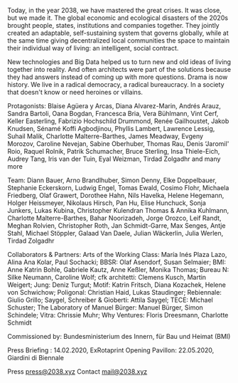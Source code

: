 <MainVideo vimeoId="370256053"/>

<p>
Today, in the year 2038, we have mastered the great crises. It was close, but we made it. The global economic and ecological disasters of the 2020s brought people, states, institutions and companies together. They jointly created an adaptable, self-sustaining system that governs globally, while at the same time giving decentralized local communities the space to maintain their individual way of living: an intelligent, social contract.
</p>

<p>
New technologies and Big Data helped us to turn new and old ideas of living together into reality. And often architects were part of the solutions because they had answers instead of coming up with more questions. Drama is now history. We live in a radical democracy, a radical bureaucracy. In a society that doesn't know or need heroines or villains.
</p>

<Accordion head="WITH">
  <p>
    Protagonists: Blaise Agüera y Arcas, Diana Alvarez-Marin, Andrés Arauz, Sandra Bartoli, Oana Bogdan, Francesca Bria, Vera Bühlmann, Vint Cerf, Keller Easterling, Fabrizio Hochschild Drummond, Renée Gailhoustet, Jakob Knudsen, Sénamé Koffi Agbodjinou, Phyllis Lambert, Lawrence Lessig, Suhail Malik, Charlotte Malterre-Barthes, James Meadway, Evgeny Morozov, Caroline Nevejan, Sabine Oberhuber, Thomas Rau, Denis ‘Jaromil' Roio, Raquel Rolnik, Patrik Schumacher, Bruce Sterling, Insa Thiele-Eich, Audrey Tang, Iris van der Tuin, Eyal Weizman, Tirdad Zolgadhr and many more 
  </p>
  <p>
    Team: Diann Bauer, Arno Brandlhuber, Simon Denny, Elke Doppelbauer, Stephanie Eckerskorn, Ludwig Engel, Tomas Ewald, Cosimo Flohr, Michaela Friedberg, Olaf Grawert, Dorothee Hahn, Nils Havelka, Helene Hegemann, Holger Heissmeyer, Nikolaus Hirsch, Pan Hu, Elise Hunchuck, Sonja Junkers, Lukas Kubina, Christopher Kulendran Thomas & Annika Kuhlmann, Charlotte Malterre-Barthes, Bahar Noorizadeh, Jorge Orozco, Leif Randt, Meghan Rolvien, Christopher Roth, Jan Schmidt-Garre, Max Senges, Antje Stahl, Michael Stöppler, Galaad Van Daele, Julian Wäckerlin, Julia Werlen, Tirdad Zolgadhr
  </p>
  <p>
    Collaborators & Partners: Arts of the Working Class: María Inés Plaza Lazo, Alina Ana Kolar, Paul Sochacki; BBSR: Olaf Asendorf, Susan Selmaier; BMI: Anne Katrin Bohle, Gabriele Kautz, Anne Keßler, Monika Thomas; Bureau N: Silke Neumann, Caroline Wolf; cfk architetti: Clemens Kusch, Martin Weigert; Jung: Deniz Turgut; Motif: Katrin Fritsch, Diana Kozachek, Helene von Schwichow; Poligonal: Christian Haid, Lukas Staudinger; Rebiennale: Giulio Grillo; Saygel, Schreiber & Gioberti: Attila Saygel; TECE: Michael Schuster; The Laboratory of Manuel Bürger: Manuel Bürger, Simon Schindele; Vitra: Chrissie Muhr; Why Ventures: Floris Dreesmann, Charlotte Schmidt
  </p>
  <p>
    Commissioned by: Bundesministerium des Innern, für Bau und Heimat (BMI)
  </p>
</Accordion>

Press Briefing  : 14.02.2020, ExRotaprint
Opening Pavillon: 22.05.2020, Giardini di Biennale 

Press       press@2038.xyz
Contact     mail@2038.xyz  

<ImpLink text="IMP." />

<Countdown dateUTC="2020-05-23-23-00">
  <iCal />
</Countdown>  

&#8203;
